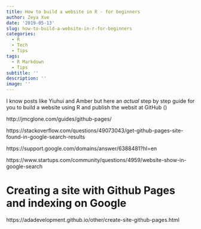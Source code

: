 ```yaml
---
title: How to build a website in R - for beginners
author: Zeya Xue
date: '2019-05-13'
slug: how-to-build-a-website-in-r-for-beginners
categories:
  - R
  - Tech
  - Tips
tags:
  - R Markdown
  - Tips
subtitle: ''
description: ''
image: ''
---
```


I know posts like Yiuhui and Amber but here an *actual* step by step guide for you to build a website using R and publish the websit at GitHub ()

http://jmcglone.com/guides/github-pages/

https://stackoverflow.com/questions/49073043/get-github-pages-site-found-in-google-search-results

https://support.google.com/domains/answer/6388481?hl=en

https://www.startups.com/community/questions/4959/website-show-in-google-search

# Creating a site with Github Pages and indexing on Google
https://adadevelopment.github.io/other/create-site-github-pages.html